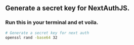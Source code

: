 ## Generate a secret key for NextAuthJS.

### Run this in your terminal and et voila.

```bash filename='your terminal of choice' copy
# Generate a secret key for next auth
openssl rand -base64 32
```
